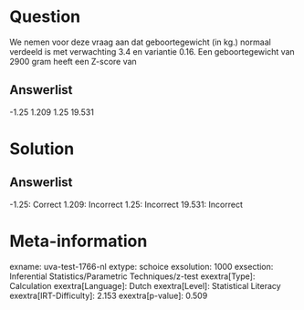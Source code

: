 Question
========

We nemen voor deze vraag aan dat geboortegewicht (in kg.) normaal
verdeeld is met verwachting 3.4 en variantie 0.16. Een geboortegewicht
van 2900 gram heeft een Z-score van

Answerlist
----------

-1.25
1.209
1.25
19.531

Solution
========

Answerlist
----------

-1.25: Correct
1.209: Incorrect
1.25: Incorrect
19.531: Incorrect

Meta-information
================
exname: uva-test-1766-nl
extype: schoice
exsolution: 1000
exsection: Inferential Statistics/Parametric Techniques/z-test
exextra[Type]: Calculation
exextra[Language]: Dutch
exextra[Level]: Statistical Literacy
exextra[IRT-Difficulty]: 2.153
exextra[p-value]: 0.509
